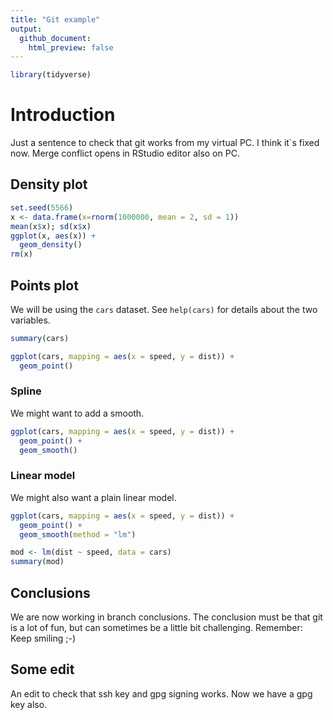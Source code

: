 ```yaml
---
title: "Git example"
output: 
  github_document:
    html_preview: false
---
```


```r
library(tidyverse)
```


# Introduction

Just a sentence to check that git works from my virtual PC.
I think it`s fixed now. Merge conflict opens in RStudio editor also on PC.

## Density plot

```r
set.seed(5566)
x <- data.frame(x=rnorm(1000000, mean = 2, sd = 1))
mean(x$x); sd(x$x)
ggplot(x, aes(x)) +
  geom_density()
rm(x)
```

## Points plot

We will be using the `cars` dataset. See `help(cars)` for details about the two variables.

```r
summary(cars)
```

```r
ggplot(cars, mapping = aes(x = speed, y = dist)) +
  geom_point()
```

### Spline

We might want to add a smooth.

```r
ggplot(cars, mapping = aes(x = speed, y = dist)) +
  geom_point() +
  geom_smooth()
```

### Linear model

We might also want a plain linear model.

```r
ggplot(cars, mapping = aes(x = speed, y = dist)) +
  geom_point() +
  geom_smooth(method = "lm")
```

```r
mod <- lm(dist ~ speed, data = cars)
summary(mod)
```

## Conclusions

We are now working in branch conclusions. The conclusion must be that git is a lot of fun, but can sometimes be a little bit challenging. Remember: Keep smiling ;-)

## Some edit

An edit to check that ssh key and gpg signing works. Now we have a gpg key also.
